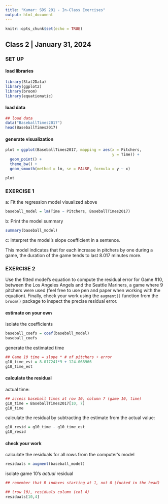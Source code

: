 ```yaml
---
title: "Kumar: SDS 291 - In-Class Exercises"
output: html_document
---
```


```r
knitr::opts_chunk$set(echo = TRUE)
```

## Class 2 | January 31, 2024

### SET UP 

#### load libraries
```r

library(Stat2Data)
library(ggplot2)
library(broom)
library(equatiomatic)

```

#### load data
```r

## load data
data("BaseballTimes2017")
head(BaseballTimes2017)

```

#### generate visualization
```r

plot = ggplot(BaseballTimes2017, mapping = aes(x = Pitchers, 
                                               y = Time)) + 
  geom_point() +
  theme_bw() + 
  geom_smooth(method = lm, se = FALSE, formula = y ~ x)

plot

```

### EXERCISE 1

a: Fit the regression model visualized above
```r

baseball_model = lm(Time ~ Pitchers, BaseballTimes2017)

```
b: Print the model summary
```r

summary(baseball_model)

```
c: Interpret the model's slope coefficient in a sentence. 

This model indicates that for each increase in pitchers by one during a game, the duration of the game tends to last 8.017 minutes more. 

### EXERCISE 2
Use the fitted model’s equation to compute the residual error for Game #10, between the Los Angeles Angels and the Seattle Mariners, a game where 9 pitchers were used (feel free to use pen and paper when working with the equation). Finally, check your work using the `augment()` function from the `broom()` package to inspect the precise residual error.

#### estimate on your own

isolate the coefficients
```r

baseball_coefs = coef(baseball_model)
baseball_coefs

```

generate the estimated time
```r

## Game 10 time = slope * # of pitchers + error
g10_time_est = 8.017241*9 + 124.068966
g10_time_est

```

#### calculate the residual

actual time: 
```r

## access baseball times at row 10, column 7 (game 10, time)
g10_time = BaseballTimes2017[10, 7]
g10_time

```

calculate the residual by subtracting the estimate from the actual value: 
```r

g10_resid = g10_time - g10_time_est
g10_resid

```


#### check your work

calculate the residuals for all rows from the computer's model
```r

residuals = augment(baseball_model)

```

isolate game 10's *actual* residual
```r

## remember that R indexes starting at 1, not 0 (fucked in the head)

## (row 10), residuals column (col 4)
residuals[10,4]

```






